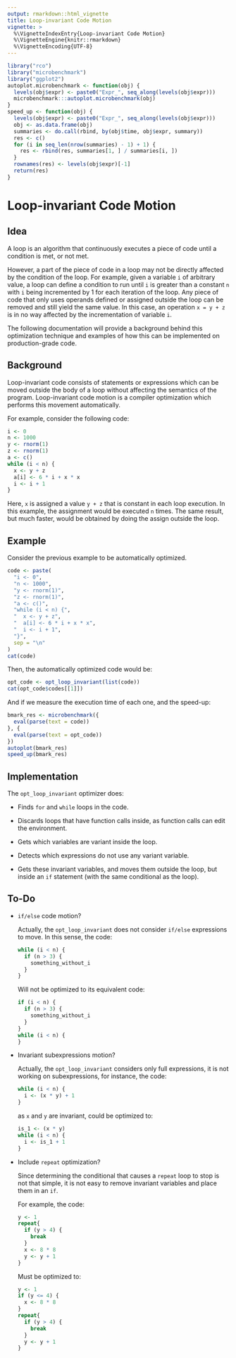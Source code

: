 ```yaml
---
output: rmarkdown::html_vignette
title: Loop-invariant Code Motion
vignette: >
  %\VignetteIndexEntry{Loop-invariant Code Motion}
  %\VignetteEngine{knitr::rmarkdown}
  %\VignetteEncoding{UTF-8}
---
```


```r
library("rco")
library("microbenchmark")
library("ggplot2")
autoplot.microbenchmark <- function(obj) {
  levels(obj$expr) <- paste0("Expr_", seq_along(levels(obj$expr)))
  microbenchmark:::autoplot.microbenchmark(obj)
}
speed_up <- function(obj) {
  levels(obj$expr) <- paste0("Expr_", seq_along(levels(obj$expr)))
  obj <- as.data.frame(obj)
  summaries <- do.call(rbind, by(obj$time, obj$expr, summary))
  res <- c()
  for (i in seq_len(nrow(summaries) - 1) + 1) {
    res <- rbind(res, summaries[1, ] / summaries[i, ])
  }
  rownames(res) <- levels(obj$expr)[-1]
  return(res)
}
```

# Loop-invariant Code Motion

## Idea

A loop is an algorithm that continuously executes a piece of code until a condition is met, or not met. 

However, a part of the piece of code in a loop may not be directly affected by the condition of the loop. For example, given a variable ```i``` of arbitrary value, a loop can define a condition to run until ```i``` is greater than a constant ```n``` with ```i``` being incremented by 1 for each iteration of the loop. Any piece of code that only uses operands defined or assigned outside the loop can be removed and still yield the same value. In this case, an operation ```x = y + z``` is in no way affected by the incrementation of variable ```i```. 

The following documentation will provide a background behind this optimization technique and examples of how this can be implemented on production-grade code.

## Background

Loop-invariant code consists of statements or expressions which can be moved outside the body of a loop without affecting the semantics of the program. Loop-invariant code motion is a compiler optimization which performs this movement automatically. 

For example, consider the following code:

```r
i <- 0
n <- 1000
y <- rnorm(1)
z <- rnorm(1)
a <- c()
while (i < n) {
  x <- y + z
  a[i] <- 6 * i + x * x
  i <- i + 1
}
```

Here, `x` is assigned a value `y + z` that is constant in each loop execution. In this example, the assignment would be executed `n` times. The same result, but much faster, would be obtained by doing the assign outside the loop.

## Example

Consider the previous example to be automatically optimized.

```r
code <- paste(
  "i <- 0",
  "n <- 1000",
  "y <- rnorm(1)",
  "z <- rnorm(1)",
  "a <- c()",
  "while (i < n) {",
  "  x <- y + z",
  "  a[i] <- 6 * i + x * x",
  "  i <- i + 1",
  "}",
  sep = "\n"
)
cat(code)
```

Then, the automatically optimized code would be:

```r
opt_code <- opt_loop_invariant(list(code))
cat(opt_code$codes[[1]])
```

And if we measure the execution time of each one, and the speed-up:

```r
bmark_res <- microbenchmark({
  eval(parse(text = code))
}, {
  eval(parse(text = opt_code))
})
autoplot(bmark_res)
speed_up(bmark_res)
```

## Implementation

The `opt_loop_invariant` optimizer does:

* Finds `for` and `while` loops in the code.

* Discards loops that have function calls inside, as function calls can edit the environment.

* Gets which variables are variant inside the loop.

* Detects which expressions do not use any variant variable.

* Gets these invariant variables, and moves them outside the loop, but inside an `if` statement (with the same conditional as the loop).

## To-Do

* `if/else` code motion?
  
  Actually, the `opt_loop_invariant` does not consider `if/else` expressions to move. In this sense, the code:
  
  ```r
  while (i < n) {
    if (n > 3) {
      something_without_i
    }
  }
  ```
  
  Will not be optimized to its equivalent code:
  
  ```r
  if (i < n) {
    if (n > 3) {
      something_without_i
    }
  }
  while (i < n) {
  }
  ```

* Invariant subexpressions motion?
  
  Actually, the `opt_loop_invariant` considers only full expressions, it is not working on subexpressions, for instance, the code:
  
  ```r
  while (i < n) {
    i <- (x * y) + 1
  }
  ```
  
  as `x` and `y` are invariant, could be optimized to:
  
  ```r
  is_1 <- (x * y)
  while (i < n) {
    i <- is_1 + 1
  }
  ```

* Include `repeat` optimization?
  
  Since determining the conditional that causes a `repeat` loop to stop is not that simple, it is not easy to remove invariant variables and place them in an `if`.
  
  For example, the code:
  
  ```r
  y <- 1
  repeat{
    if (y > 4) {
      break
    }
    x <- 8 * 8
    y <- y + 1
  }
  ```
  
  Must be optimized to:
  
  ```r
  y <- 1
  if (y <= 4) {
    x <- 8 * 8
  }
  repeat{
    if (y > 4) {
      break
    }
    y <- y + 1
  }
  ```
